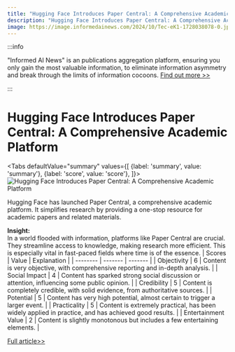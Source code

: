 ```yaml
---
title: "Hugging Face Introduces Paper Central: A Comprehensive Academic Platform"
description: "Hugging Face Introduces Paper Central: A Comprehensive Academic Platform"
image: https://image.informedainews.com/2024/10/Tec-eK1-1728038078-0.jpg
---
```



:::info

"Informed AI News" is an publications aggregation platform, ensuring you only gain the most valuable information, to eliminate information asymmetry and break through the limits of information cocoons.  [Find out more >>](/)

:::

# Hugging Face Introduces Paper Central: A Comprehensive Academic Platform


<Tabs
	defaultValue="summary"
	values={[
	{label: 'summary', value: 'summary'},
	{label: 'score', value: 'score'},
]}>
<TabItem value="summary">
<img
  src="https://image.informedainews.com/2024/10/Tec-eK1-1728038078-0.jpg"
  alt="Hugging Face Introduces Paper Central: A Comprehensive Academic Platform"
/>



Hugging Face has launched Paper Central, a comprehensive academic platform. It simplifies research by providing a one-stop resource for academic papers and related materials.

**Insight:**  
In a world flooded with information, platforms like Paper Central are crucial. They streamline access to knowledge, making research more efficient. This is especially vital in fast-paced fields where time is of the essence.
</TabItem>
<TabItem value="score">
	| Scores     | Value   | Explanation |
	| -------- | ------- | ------- |
	| Objectivity  | 6    | Content is very objective, with comprehensive reporting and in-depth analysis.    |
	| Social Impact | 4     | Content has sparked strong social discussion or attention, influencing some public opinion.    |
	| Credibility    | 5    | Content is completely credible, with solid evidence, from authoritative sources.    |
	| Potential    | 5    | Content has very high potential, almost certain to trigger a larger event.    |
	| Practicality    | 5    | Content is extremely practical, has been widely applied in practice, and has achieved good results.    |
	| Entertainment Value    | 2    | Content is slightly monotonous but includes a few entertaining elements.    |
</TabItem>
</Tabs>

[Full article>>](https://xiaohu.ai/p/14353)
